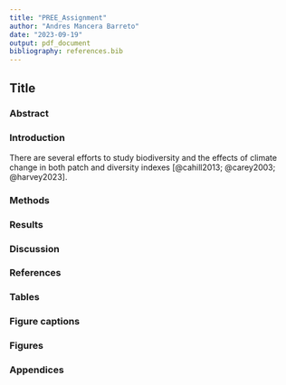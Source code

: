 ```yaml
---
title: "PREE_Assignment"
author: "Andres Mancera Barreto"
date: "2023-09-19"
output: pdf_document
bibliography: references.bib
---
```


## Title

### Abstract

### Introduction

There are several efforts to study biodiversity and the effects of climate change in both patch and diversity indexes [@cahill2013; @carey2003; @harvey2023].

### Methods

### Results

### Discussion

### References

### Tables

### Figure captions

### Figures

### Appendices
